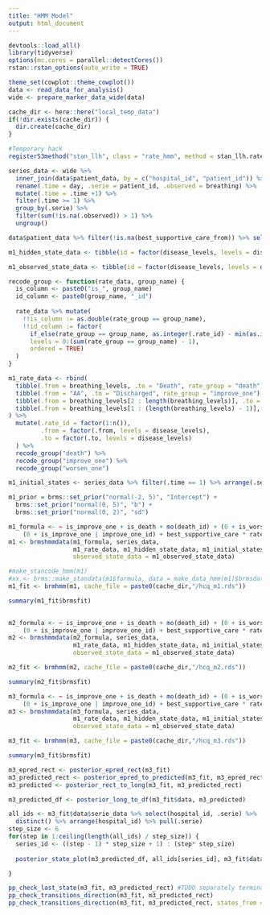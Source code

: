 ```yaml
---
title: "HMM Model"
output: html_document
---
```


```r
devtools::load_all()
library(tidyverse)
options(mc.cores = parallel::detectCores())
rstan::rstan_options(auto_write = TRUE)

theme_set(cowplot::theme_cowplot())
data <- read_data_for_analysis()
wide <- prepare_marker_data_wide(data)

cache_dir <- here::here("local_temp_data")
if(!dir.exists(cache_dir)) {
  dir.create(cache_dir)
}

#Temporary hack
registerS3method("stan_llh", class = "rate_hmm", method = stan_llh.rate_hmm, envir = asNamespace("brms"))
```

```r
series_data <- wide %>%
  inner_join(data$patient_data, by = c("hospital_id", "patient_id")) %>% 
  rename(.time = day, .serie = patient_id, .observed = breathing) %>%
  mutate(.time = .time +1) %>% 
  filter(.time >= 1) %>%
  group_by(.serie) %>%
  filter(sum(!is.na(.observed)) > 1) %>%
  ungroup()
```

```r
data$patient_data %>% filter(!is.na(best_supportive_care_from)) %>% select(outcome)
```


```r
m1_hidden_state_data <- tibble(id = factor(disease_levels, levels = disease_levels)) %>% mutate( corresponding_obs = id)

m1_observed_state_data <- tibble(id = factor(disease_levels, levels = disease_levels), is_noisy = FALSE)

recode_group <- function(rate_data, group_name) {
  is_column <- paste0("is_", group_name) 
  id_column <- paste0(group_name, "_id") 
  
  rate_data %>% mutate(
    !!is_column := as.double(rate_group == group_name),
    !!id_column := factor(
      if_else(rate_group == group_name, as.integer(.rate_id) - min(as.integer(.rate_id[rate_group == group_name])), as.integer(0)), 
      levels = 0:(sum(rate_group == group_name) - 1), 
      ordered = TRUE)
  )
}

m1_rate_data <- rbind(
  tibble(.from = breathing_levels, .to = "Death", rate_group = "death"),
  tibble(.from = "AA", .to = "Discharged", rate_group = "improve_one"),
  tibble(.from = breathing_levels[2 : length(breathing_levels)], .to = breathing_levels[1 : (length(breathing_levels) - 1)], rate_group = "improve_one"),
  tibble(.from = breathing_levels[1 : (length(breathing_levels) - 1)], .to = breathing_levels[2 : length(breathing_levels)], rate_group = "worsen_one")
) %>%
  mutate(.rate_id = factor(1:n()),
         .from = factor(.from, levels = disease_levels),
         .to = factor(.to, levels = disease_levels)
  ) %>%
  recode_group("death") %>%
  recode_group("improve_one") %>%
  recode_group("worsen_one")

m1_initial_states <- series_data %>% filter(.time == 1) %>% arrange(.serie) %>% pull(.observed)

m1_prior = brms::set_prior("normal(-2, 5)", "Intercept") +
  brms::set_prior("normal(0, 5)", "b") +
  brms::set_prior("normal(0, 2)", "sd")

m1_formula <- ~ is_improve_one + is_death + mo(death_id) + (0 + is_worsen_one | worsen_one_id) + 
    (0 + is_improve_one | improve_one_id) + best_supportive_care * rate_group + took_hcq * rate_group
m1 <- brmshmmdata(m1_formula, series_data, 
                  m1_rate_data, m1_hidden_state_data, m1_initial_states, prior = m1_prior,
                  observed_state_data = m1_observed_state_data)

#make_stancode_hmm(m1)
#xx <- brms::make_standata(m1$formula, data = make_data_hmm(m1)$brmsdata)
m1_fit <- brmhmm(m1, cache_file = paste0(cache_dir,"/hcq_m1.rds"))

summary(m1_fit$brmsfit)
  
```
```r
m2_formula <- ~ is_improve_one + is_death + mo(death_id) + (0 + is_worsen_one | worsen_one_id) + 
    (0 + is_improve_one | improve_one_id) + best_supportive_care * rate_group + took_hcq * rate_group + age_norm * rate_group + sex * rate_group
m2 <- brmshmmdata(m2_formula, series_data, 
                  m1_rate_data, m1_hidden_state_data, m1_initial_states, prior = m1_prior,
                  observed_state_data = m1_observed_state_data)

m2_fit <- brmhmm(m2, cache_file = paste0(cache_dir,"/hcq_m2.rds"))

summary(m2_fit$brmsfit)
```

```r
m3_formula <- ~ is_improve_one + is_death + mo(death_id) + (0 + is_worsen_one | worsen_one_id) + 
    (0 + is_improve_one | improve_one_id) + best_supportive_care * rate_group + took_hcq * rate_group + age_norm * rate_group + sex * rate_group + (rate_group | hospital_id)
m3 <- brmshmmdata(m3_formula, series_data, 
                  m1_rate_data, m1_hidden_state_data, m1_initial_states, prior = m1_prior,
                  observed_state_data = m1_observed_state_data)

m3_fit <- brmhmm(m3, cache_file = paste0(cache_dir,"/hcq_m3.rds"))

summary(m3_fit$brmsfit)
```
```r
m3_epred_rect <- posterior_epred_rect(m3_fit)
m3_predicted_rect <- posterior_epred_to_predicted(m3_fit, m3_epred_rect)
m3_predicted <- posterior_rect_to_long(m3_fit, m3_predicted_rect)
```



```r
m3_predicted_df <- posterior_long_to_df(m3_fit$data, m3_predicted)

all_ids <- m3_fit$data$serie_data %>% select(hospital_id, .serie) %>% 
  distinct() %>% arrange(hospital_id) %>% pull(.serie)
step_size <- 6
for(step in 1:ceiling(length(all_ids) / step_size)) {
  series_id <- ((step - 1) * step_size + 1) : (step* step_size)
  
  posterior_state_plot(m3_predicted_df, all_ids[series_id], m3_fit$data) %>% print()

}
```

```r
pp_check_last_state(m3_fit, m3_predicted_rect) #TODO separately terminal and non-terminal states. Or "state at time t" - this should be coherent
pp_check_transitions_direction(m3_fit, m3_predicted_rect)
pp_check_transitions_direction(m3_fit, m3_predicted_rect, states_from = 2:6)
```
